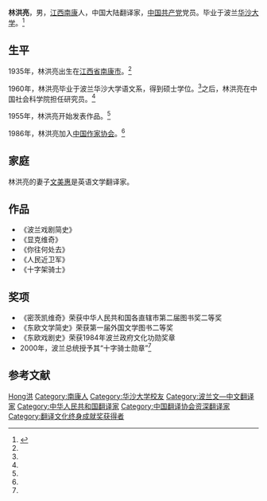 {{Infobox writer <!-- see Template:Infobox writer -->
| 图像     = 
| 图像说明 = 
| 姓名     = 林洪亮
| 原文名称 = 
| 字       = 
| 号       = 
| 笔名     = 
| 原名     = 
| 出生     = {{birth year and age|1935}}
| 出生地点 = {{ROC}}[[江西省|江西省]][[南康市|南康市]]
| 逝世     = <!--卒年在前生年在后{{death date and age|}} 或{{Death year and age| }}-->
| 逝世地点 = 
| 职业     = 翻译家
| 国籍     = {{PRC}}
| 种族     = 汉族
| 语言     = 中文、波兰文
| 母校     = [[华沙大学|华沙大学]]
| 创作时期 = 1955年至今
| 体裁     = 小说
| 主题     = 
| 文学运动 = 
| 代表作   = 《波兰戏剧简史》
| 父母     = 
| 配偶     = 文美惠 <!--{{marriage|姓名|年份}} -->
| 伴侣     = 
| 子女     = 
| 亲属     = 
| 受影响于 = 
| 施影响于 = 
| 奖项     = <!--  {{Awards|award= |year= |title= }} -->
| 官方网站 = <!--  {{URL|website}} -->
| 签名     =  <!--不需要加[[file:|128px]] -->
}}
'''林洪亮'''{{BD|1935年||||catIdx=L}}，男，[[江西省|江西]][[南康市|南康]]人，中国大陆翻译家，[[中国共产党|中国共产党]]党员。毕业于波兰[[华沙大学|华沙大学]]。<ref name="fish">{{cite news |author1=刘彬 |title=为中国读者打开波兰文学之窗——访翻译文化终身成就奖获得者林洪亮 |url=https://www.chinanews.com/sh/2019/11-10/9003228.shtml |accessdate=2021-01-24 |work=中国新闻网 |date=2019-11-10 |archive-date=2019-11-10 |archive-url=https://web.archive.org/web/20191110123025/http://www.chinanews.com/sh/2019/11-10/9003228.shtml |dead-url=no }}</ref>

== 生平 ==
1935年，林洪亮出生在[[江西省|江西省]][[南康市|南康市]]。<ref name="fish"/>

1960年，林洪亮毕业于波兰华沙大学语文系，得到硕士学位。<ref name="fish"/>之后，林洪亮在中国社会科学院担任研究员。<ref name="fish"/>

1955年，林洪亮开始发表作品。<ref name="fish"/>

1986年，林洪亮加入[[中国作家协会|中国作家协会]]。<ref name="fish"/>

== 家庭 ==
林洪亮的妻子[[文美惠|文美惠]]是英语文学翻译家。

== 作品 ==
*《波兰戏剧简史》
*《显克维奇》
*《你往何处去》
*《人民近卫军》
*《十字架骑士》

== 奖项 ==
*《密茨凯维奇》荣获中华人民共和国各直辖市第二届图书奖二等奖
*《东欧文学简史》荣获第一届外国文学图书二等奖
*《东欧戏剧史》荣获1984年波兰政府文化功勋奖章
*2000年，波兰总统授予其“十字骑士勋章”<ref name="fish"/>

== 参考文献 ==
{{reflist}}

{{翻译文化终身成就奖获得者}}

{{Authority control}}
{{DEFAULTSORT:Lin林}}
[[Category:林姓|Hong洪]]
[[Category:南康人|Category:南康人]]
[[Category:华沙大学校友|Category:华沙大学校友]]
[[Category:波兰文—中文翻译家|Category:波兰文—中文翻译家]]
[[Category:中华人民共和国翻译家|Category:中华人民共和国翻译家]]
[[Category:中国翻译协会资深翻译家|Category:中国翻译协会资深翻译家]]
[[Category:翻译文化终身成就奖获得者|Category:翻译文化终身成就奖获得者]]